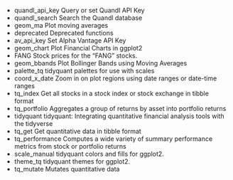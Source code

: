 * quandl_api_key
Query or set Quandl API Key
* quandl_search
Search the Quandl database
* geom_ma
Plot moving averages
* deprecated
Deprecated functions
* av_api_key
Set Alpha Vantage API Key
* geom_chart
Plot Financial Charts in ggplot2
* FANG
Stock prices for the "FANG" stocks.
* geom_bbands
Plot Bollinger Bands using Moving Averages
* palette_tq
tidyquant palettes for use with scales
* coord_x_date
Zoom in on plot regions using date ranges or date-time ranges
* tq_index
Get all stocks in a stock index or stock exchange in tibble format
* tq_portfolio
Aggregates a group of returns by asset into portfolio returns
* tidyquant
tidyquant: Integrating quantitative financial analysis tools with the tidyverse
* tq_get
Get quantitative data in tibble format
* tq_performance
Computes a wide variety of summary performance metrics from stock or portfolio returns
* scale_manual
tidyquant colors and fills for ggplot2.
* theme_tq
tidyquant themes for ggplot2.
* tq_mutate
Mutates quantitative data
